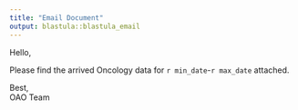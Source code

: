 ```yaml
---
title: "Email Document"
output: blastula::blastula_email
---
```


Hello,

Please find the arrived Oncology data for `r min_date`-`r max_date` attached.

Best,  
OAO Team
